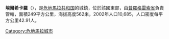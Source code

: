{{Coord|14|54|48|N|89|53|40|W|display=title}}

'''埃爾希卡羅'''（{{lang-es|El Jícaro}}），是[[危地馬拉共和国|危地馬拉共和国]]的城鎮，位於該國東部，由[[普羅格雷索省|普羅格雷索省]]負責管轄，面積249平方公里，海拔高度562米，2002年人口10,685，人口密度每平方公里42.91人。

{{Guatemala-geo-stub}}
[[Category:危地馬拉城市|Category:危地馬拉城市]]